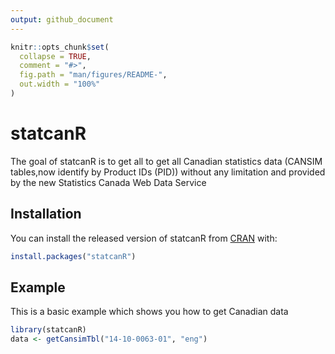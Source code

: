 ```yaml
---
output: github_document
---
```


<!-- README.md is generated from README.Rmd. Please edit that file -->

```r
knitr::opts_chunk$set(
  collapse = TRUE,
  comment = "#>",
  fig.path = "man/figures/README-",
  out.width = "100%"
)
```

# statcanR

<!-- badges: start -->
<!-- badges: end -->

The goal of statcanR is to get all to get all Canadian statistics data (CANSIM tables,now identify by Product IDs (PID)) without any limitation and provided by the new Statistics Canada Web Data Service

## Installation

You can install the released version of statcanR from [CRAN](https://CRAN.R-project.org) with:

``` r
install.packages("statcanR")
```

## Example

This is a basic example which shows you how to get Canadian data

``` r 
library(statcanR)
data <- getCansimTbl("14-10-0063-01", "eng")
```


